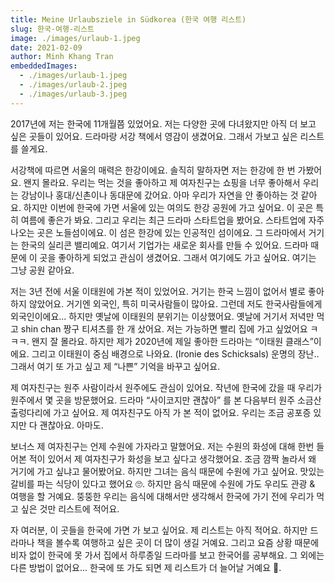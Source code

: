 ```yaml
---
title: Meine Urlaubsziele in Südkorea (한국 여행 리스트)
slug: 한국-여행-리스트
image: ./images/urlaub-1.jpeg
date: 2021-02-09
author: Minh Khang Tran
embeddedImages:
  - ./images/urlaub-1.jpeg
  - ./images/urlaub-2.jpeg
  - ./images/urlaub-3.jpeg
---
```



<GatsbyImage
  image={getImage(props.embeddedImages[0])}
  alt={props.embeddedImages[0].name}
/>

2017년에 저는 한국에 11개월쯤 있었어요. 저는 다양한 곳에 다녀왔지만 아직 더 보고 싶은 곳들이 있어요. 드라마랑 서강 책에서 영감이 생겼어요. 그래서 가보고 싶은 리스트를 쓸게요.

서강책에 따르면 서울의 매력은 한강이에요. 솔직히 말하자면 저는 한강에 한 번 가봤어요. 왠지 몰라요. 우리는 먹는 것을 좋아하고 제 여자친구는 쇼핑을 너무 좋아해서 우리는 강남이나 홍대/신촌이나 동대문에 갔어요. 아마 우리가 자연을 안 좋아하는 것 같아요.
하지만 이번에 한국에 가면 서울에 있는 여의도 한강 공원에 가고 싶어요. 이 곳은 특히 여름에 좋은가 봐요.
그리고 우리는 최근 드라마 스타트업을 봤어요.
스타트업에 자주 나오는 곳은 노들섬이에요. 이 섬은 한강에 있는 인공적인 섬이에요. 그 드라마에서 거기는 한국의 실리콘 밸리예요. 여기서 기업가는 새로운 회사를 만들 수 있어요. 드라마 때문에 이 곳을 좋아하게 되었고 관심이 생겼어요. 그래서 여기에도 가고 싶어요. 여기는 그냥 공원 같아요.

<GatsbyImage
  image={getImage(props.embeddedImages[1])}
  alt={props.embeddedImages[1].name}
/>

저는 3년 전에 서울 이태원에 가본 적이 있었어요. 거기는 한국 느낌이 없어서 별로 좋아하지 않았어요. 거기엔 외국인, 특히 미국사람들이 많아요. 그런데 저도 한국사람들에게 외국인이에요...
하지만 옛날에 이태원의 분위기는 이상했어요. 옛날에 거기서 저녁만 먹고 shin chan 짱구 티셔츠를 한 개 샀어요. 저는 가능하면 빨리 집에 가고 싶었어요 ㅋㅋㅋ. 왠지 잘 몰라요. 하지만 제가 2020년에 제일 좋아한 드라마는 “이태원 클래스”이에요. 그리고 이태원이 중심 배경으로 나와요. (Ironie des Schicksals) 운명의 장난..
그래서 여기 또 가고 싶고 제 “나쁜” 기억을 바꾸고 싶어요.

제 여자친구는 원주 사람이라서 원주에도 관심이 있어요. 작년에 한국에 갔을 때 우리가 원주에서 몇 곳을 방문했어요. 드라마 “사이코지만 괜찮아” 를 본 다음부터 원주 소금산 출렁다리에 가고 싶어요. 제 여자친구도 아직 가 본 적이 없어요. 우리는 조금 공포증 있지만 다 괜찮아요. 아마도.

<GatsbyImage
  image={getImage(props.embeddedImages[2])}
  alt={props.embeddedImages[2].name}
/>

보너스
제 여자친구는 언제 수원에 가자라고 말했어요. 저는 수원의 화성에 대해 한번 들어본 적이 있어서 제 여자친구가 화성을 보고 싶다고 생각했어요. 조금 깜짝 놀라서 왜 거기에 가고 싶냐고 물어봤어요. 하지만 그녀는 음식 때문에 수원에 가고 싶어요. 맛있는 갈비를 파는 식당이 있다고 했어요 🙄. 하지만 음식 때문에 수원에 가도 우리도 관광 & 여행을 할 거예요.
뚱뚱한 우리는 음식에 대해서만 생각해서 한국에 가기 전에 우리가 먹고 싶은 것만 리스트에 적어요.

자 여러분, 이 곳들을 한국에 가면 가 보고 싶어요. 제 리스트는 아직 적어요. 하지만 드라마나 책을 볼수록 여행하고 싶은 곳이 더 많이 생길 거예요.
그리고 요즘 상황 때문에 비자 없이 한국에 못 가서 집에서 하루종일 드라마를 보고 한국어를 공부해요. 그 외에는 다른 방법이 없어요...
한국에 또 가도 되면 제 리스트가 더 늘어날 거예요 🤗.
